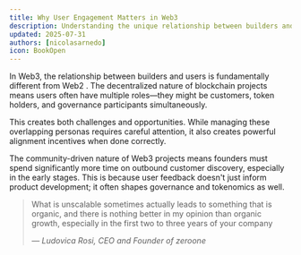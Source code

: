 ```yaml
---
title: Why User Engagement Matters in Web3
description: Understanding the unique relationship between builders and users in Web3
updated: 2025-07-31
authors: [nicolasarnedo]
icon: BookOpen
---
```


In Web3, the relationship between builders and users is fundamentally different from Web2 . The decentralized nature of blockchain projects means users often have multiple roles—they might be customers, token holders, and governance participants simultaneously.

This creates both challenges and opportunities. While managing these overlapping personas requires careful attention, it also creates powerful alignment incentives when done correctly.

The community-driven nature of Web3 projects means founders must spend significantly more time on outbound customer discovery, especially in the early stages. This is because user feedback doesn't just inform product development; it often shapes governance and tokenomics as well.

<blockquote className="quote-card">
  <p>What is unscalable sometimes actually leads to something that is organic, and there is nothing better in my opinion than organic growth, especially in the first two to three years of your company</p>
  <cite>— Ludovica Rosi, CEO and Founder of zeroone</cite>
</blockquote>